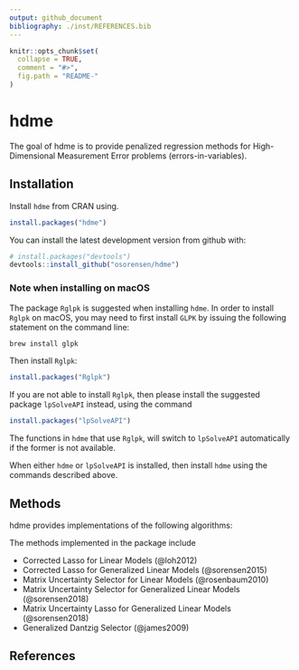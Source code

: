```yaml
---
output: github_document
bibliography: ./inst/REFERENCES.bib
---
```


<!-- README.md is generated from README.Rmd. Please edit that file -->

```r
knitr::opts_chunk$set(
  collapse = TRUE,
  comment = "#>",
  fig.path = "README-"
)
```

# hdme

The goal of hdme is to provide penalized regression methods for High-Dimensional Measurement Error problems (errors-in-variables).

## Installation

Install `hdme` from CRAN using.
```r
install.packages("hdme")
```

You can install the latest development version from github with:

```r
# install.packages("devtools")
devtools::install_github("osorensen/hdme")
```

### Note when installing on macOS
The package `Rglpk` is suggested when installing `hdme`. In order to install `Rglpk` on macOS, you may need to first install `GLPK` by issuing the following statement on the command line:

```r
brew install glpk
```

Then install `Rglpk`:
```r
install.packages("Rglpk")
```

If you are not able to install `Rglpk`, then please install the suggested package `lpSolveAPI` instead, using the command
```r
install.packages("lpSolveAPI")
```

The functions in `hdme` that use `Rglpk`, will switch to `lpSolveAPI` automatically if the former is not available.

When either `hdme` or `lpSolveAPI` is installed, then install `hdme` using the commands described above.

## Methods
hdme provides implementations of the following algorithms:

The methods implemented in the package include

* Corrected Lasso for Linear Models (@loh2012)
* Corrected Lasso for Generalized Linear Models (@sorensen2015)
* Matrix Uncertainty Selector for Linear Models (@rosenbaum2010)
* Matrix Uncertainty Selector for Generalized Linear Models (@sorensen2018)
* Matrix Uncertainty Lasso for Generalized Linear Models (@sorensen2018)
* Generalized Dantzig Selector (@james2009)


## References
